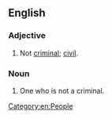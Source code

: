 ==English==

===Adjective===
{{en-adj|-}}

# {{label|en|legal}} Not [[criminal]]; [[civil]].

===Noun===
{{en-noun}}

# One who is not a criminal.

[[Category:en:People]]